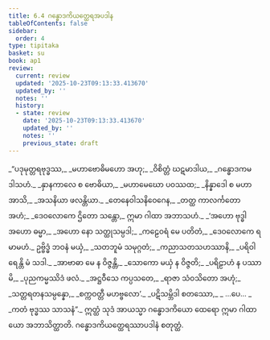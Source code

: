 ```yaml
---
title: 6.4 ဂန္ဓောဒကိယတ္ထေရအပဒါန
tableOfContents: false
sidebar:
  order: 4
type: tipitaka
basket: su
book: ap1
review:
  current: review
  updated: '2025-10-23T09:13:33.413670'
  updated_by: ''
  notes: ''
  history:
  - state: review
    date: '2025-10-23T09:13:33.413670'
    updated_by: ''
    notes: ''
    previous_state: draft
---
```



<ReviewStatus review={frontmatter.review} showDetails={true} />

<HypothesisAnnotation frontmatter={frontmatter} />

<DynamicBreadcrumb />

<Division number="25" book="ap1" e="ch" v="20" p="117">

<Paragraph number="1406" type="verses" book="ap1">
_“ပဒုမုတ္တရဗုဒ္ဓဿ,_  
_မဟာဗောဓိမဟော အဟု;_  
_ဝိစိတ္တံ ဃဋမာဒါယ,_  
_ဂန္ဓောဒကမဒါသဟံ._  

</Paragraph>

</Division>
<Division number="26" book="ap1" e="ch" v="20" p="117">

<Paragraph number="1407" type="verses" book="ap1">
_နှာနကာလေ စ ဗောဓိယာ,_  
_မဟာမေဃော ပဝဿထ;_  
_နိန္နာဒေါ စ မဟာ အာသိ,_  
_အသနိယာ ဖလန္တိယာ._  

</Paragraph>

</Division>
<Division number="27" book="ap1" e="ch" v="20" p="117">

<Paragraph number="1408" type="verses" book="ap1">
_တေနေဝါသနိဝေဂေန,_  
_တတ္ထ ကာလင်္ကတော အဟံ;_  
_ဒေဝလောကေ ဌိတော သန္တော,_  
ဣမာ ဂါထာ အဘာသဟံ._  

</Paragraph>

</Division>
<Division number="28" book="ap1" e="ch" v="20" p="117">

<Paragraph number="1409" type="verses" book="ap1">
_‘အဟော ဗုဒ္ဓါ အဟော ဓမ္မာ,_  
_အဟော နော သတ္ထုသမ္ပဒါ;_  
_ကဠေဝရံ မေ ပတိတံ,_  
_ဒေဝလောကေ ရမာမဟံ._  

</Paragraph>

</Division>
<Division number="29" book="ap1" e="ch" v="20" p="117">

<Paragraph number="1410" type="verses" book="ap1">
ဥဗ္ဗိဒ္ဓံ ဘဝနံ မယှံ,_  
_သတဘူမံ သမုဂ္ဂတံ;_  
_ကညာသတသဟဿာနိ,_  
_ပရိဝါရေန္တိ မံ သဒါ._  

</Paragraph>

</Division>
<Division number="30" book="ap1" e="ch" v="20" p="117">

<Paragraph number="1411" type="verses" book="ap1">
_အာဗာဓာ မေ န ဝိဇ္ဇန္တိ,_  
_သောကော မယှံ န ဝိဇ္ဇတိ;_  
_ပရိဠာဟံ န ပဿာမိ,_  
_ပုညကမ္မဿိဒံ ဖလံ._  

</Paragraph>

</Division>
<Division number="31" book="ap1" e="ch" v="20" p="117">

<Paragraph number="1412" type="verses" book="ap1">
_အဋ္ဌဝီသေ ကပ္ပသတေ,_  
_ရာဇာ သံဝသိတော အဟုံ;_  
_သတ္တရတနသမ္ပန္နော,_  
_စက္ကဝတ္တီ မဟဗ္ဗလော’._  

</Paragraph>

</Division>
<Division number="32" book="ap1" e="ch" v="20" p="118">

<Paragraph number="1413" type="verses" book="ap1">
_ပဋိသမ္ဘိဒါ စတဿော,_  
_ …ပေ… _  
_ကတံ ဗုဒ္ဓဿ သာသနံ”._  

</Paragraph>

<Paragraph number="1414" book="ap1">
ဣတ္ထံ သုဒံ အာယသ္မာ ဂန္ဓောဒကိယော ထေရော ဣမာ ဂါထာယော အဘာသိတ္ထာတိ.

</Paragraph>
</Division>

<Paragraph number="1415" type="center" book="ap1">
ဂန္ဓောဒကိယတ္ထေရဿာပဒါနံ စတုတ္ထံ.
</Paragraph>